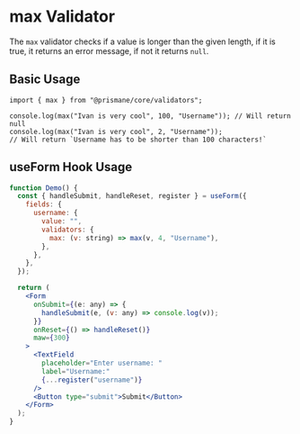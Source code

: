 # max Validator

The `max` validator checks if a value is longer than the given length, if it is true, it returns an error message, if not it returns `null`.

## Basic Usage

```tsx
import { max } from "@prismane/core/validators";

console.log(max("Ivan is very cool", 100, "Username")); // Will return null
console.log(max("Ivan is very cool", 2, "Username"));
// Will return `Username has to be shorter than 100 characters!`
```

## useForm Hook Usage

```jsx
function Demo() {
  const { handleSubmit, handleReset, register } = useForm({
    fields: {
      username: {
        value: "",
        validators: {
          max: (v: string) => max(v, 4, "Username"),
        },
      },
    },
  });

  return (
    <Form
      onSubmit={(e: any) => {
        handleSubmit(e, (v: any) => console.log(v));
      }}
      onReset={() => handleReset()}
      maw={300}
    >
      <TextField
        placeholder="Enter username: "
        label="Username:"
        {...register("username")}
      />
      <Button type="submit">Submit</Button>
    </Form>
  );
}
```
